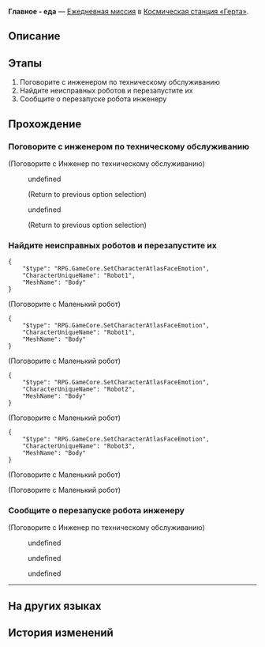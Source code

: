 {{Дополнить|Диалоги.}}
{{Миссия Инфобокс
|id              = 3000703
|Название        = 
|Изображение     = Миссия Освоения Главное - еда.png
|Тип             = Ежедневная миссия
|События         = 
|Глава           = 
|Условия         = 
|Персонажи       = Инженер по техническому обслуживанию; Неисправный робот; Первопроходец
|СтартЛокация    = [[Космическая станция «Герта»]] — [[Базовая зона]]
|Локации         = Базовая зона
|Предыдущая      = 
|Следующая       = 
|Награды         = Кредиты*5 000
}}
'''Главное - еда''' — [[Ежедневная миссия]] в [[Космическая станция «Герта»]].

==Описание==
{{Описание|<!--официальное описание из Перекрёстка судеб-->}}

==Этапы==
# Поговорите с инженером по техническому обслуживанию
# Найдите неисправных роботов и перезапустите их
# Сообщите о перезапуске робота инженеру

==Прохождение==
{{Дополнить}}


===Поговорите с инженером по техническому обслуживанию===
{{Описание миссии|локация=Базовая зона|У инженера по техобслуживанию есть несколько новых идей о причинах неисправности робота-доставщика: нужно перезапустить неисправного робота. Сделайте это, чтобы проверить, верна ли его догадка.}}
{{Диалог Начало}}

;(Поговорите с Инженер по техническому обслуживанию)
<!--Unknown TalkSentence: 300070301-->
:{{Диалог|Стрелка}} undefined
:<!--Unknown TalkSentence: 300070303-->
:<!--Unknown TalkSentence: 300070306-->
:<!--Unknown TalkSentence: 300070307-->
:;(Return to previous option selection)
:{{Диалог|Стрелка}} undefined
:<!--Unknown TalkSentence: 300070305-->
:<!--Unknown TalkSentence: 300070306-->
:<!--Unknown TalkSentence: 300070307-->
:;(Return to previous option selection)
{{Диалог Конец}}

===Найдите неисправных роботов и перезапустите их===
{{Диалог Начало}}
<pre>{
	"$type": "RPG.GameCore.SetCharacterAtlasFaceEmotion",
	"CharacterUniqueName": "Robot1",
	"MeshName": "Body"
}</pre>

;(Поговорите с Маленький робот)
<!--Unknown TalkSentence: 300070315-->
<pre>{
	"$type": "RPG.GameCore.SetCharacterAtlasFaceEmotion",
	"CharacterUniqueName": "Robot1",
	"MeshName": "Body"
}</pre>

;(Поговорите с Маленький робот)
<!--Unknown TalkSentence: 300070316-->
<pre>{
	"$type": "RPG.GameCore.SetCharacterAtlasFaceEmotion",
	"CharacterUniqueName": "Robot2",
	"MeshName": "Body"
}</pre>

;(Поговорите с Маленький робот)
<!--Unknown TalkSentence: 300070317-->
<pre>{
	"$type": "RPG.GameCore.SetCharacterAtlasFaceEmotion",
	"CharacterUniqueName": "Robot3",
	"MeshName": "Body"
}</pre>

;(Поговорите с Маленький робот)
<!--Unknown TalkSentence: 300070318-->

;(Поговорите с Маленький робот)
<!--Unknown TalkSentence: 300070318-->
{{Диалог Конец}}

===Сообщите о перезапуске робота инженеру===
{{Диалог Начало}}

;(Поговорите с Инженер по техническому обслуживанию)
<!--Unknown TalkSentence: 300070319-->
:{{Диалог|Стрелка}} undefined
:{{Диалог|Стрелка}} undefined
<!--Unknown TalkSentence: 300070321-->
<!--Unknown TalkSentence: 300070324-->
:{{Диалог|Стрелка}} undefined
<!--Unknown TalkSentence: 300070326-->
<!--Unknown TalkSentence: 300070327-->
----
{{Диалог Конец}}

==На других языках==
{{На других языках
|en   = Meals Are More Important
|zhs  = 吃饭要紧
|zht  = 吃飯要緊
|ja   = 食事は大事
|ko   = 끼니는 중요하지
|es   = La comida es muy importante
|fr   = L'aile et la cuisse
|ru   = Главное - еда
|th   = มื้ออาหารใครว่าไม่สำคัญ
|vi   = Ăn Uống Quan Trọng
|de   = Mahlzeiten sind wichtiger
|id   = Makan Itu Penting
|pt   = Refeições São Muito Importantes
}}

==История изменений==
{{История изменений|2.7}}
